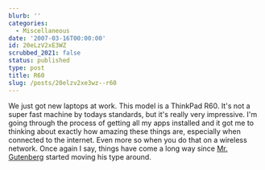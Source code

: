 ```yaml
---
blurb: ''
categories:
  - Miscellaneous
date: '2007-03-16T00:00:00'
id: 20eLzV2xE3WZ
scrubbed_2021: false
status: published
type: post
title: R60
slug: /posts/20elzv2xe3wz--r60
---
```


We just got new laptops at work. This model is a ThinkPad R60. It's
not a super fast machine by todays standards, but it's really very
impressive. I'm going through the process of getting all my apps
installed and it got me to thinking about exactly how amazing these
things are, especially when connected to the internet. Even more so
when you do that on a wireless network. Once again I say, things
have come a long way since
[Mr. Gutenberg](http://en.wikipedia.org/wiki/Johannes_Gutenberg)
started moving his type around.
